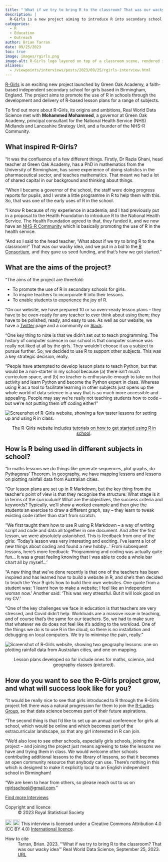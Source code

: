 ```yaml
---
title: "'What if we try to bring R to the classroom? That was our wacky idea'"
description: |
  R-Girls is a new project aiming to introduce R into secondary school lessons -- just not through computer science classes! Real World Data Science meets with one of the project's founders, Mohammed Mohammed, to learn more. 
categories:
  - R
  - Education
  - Outreach
author: Brian Tarran
date: 09/25/2023
toc: true
image: images/rgirls.png
image-alt: R-Girls logo layered on top of a classroom scene, rendered in bright pastel colours, created by Bing Image Creator.
aliases: 
  - /viewpoints/interviews/posts/2023/09/25/rgirls-interview.html
---
```

[R-Girls](https://rgirls.org.uk/) is an exciting new project launched by Green Oak Academy, a faith-based independent secondary school for girls based in Birmingham, England. The project aims to promote the use of R in schools through the development and delivery of R-based lesson plans for a range of subjects.

To find out more about R-Girls, its origins and ambitions, Real World Data Science met with **Mohammed Mohammed**, a governor at Green Oak Academy, principal consultant for the National Health Service (NHS) Midlands and Lancashire Strategy Unit, and a founder of the NHS-R Community.

## What inspired R-Girls?  

"It was the confluence of a few different things. Firstly, Dr Razia Ghani, head teacher at Green Oak Academy, has a PhD in mathematics from the University of Birmingham, has some experience of doing statistics in the pharmaceutical sector, and teaches mathematics. That meant we had a lot of shared capital in our background and thinking about things. 

"When I became a governor of the school, the staff were doing progress reports for pupils, and I wrote a little programme in R to help them with this. So, that was one of the early uses of R in the school. 

"I know R because of my experience in academia, and I had previously put in a proposal to the Health Foundation to introduce R to the National Health Service. The Health Foundation agreed to that, they funded it, and we now have an [NHS-R Community](https://nhsrcommunity.com/) which is basically promoting the use of R in the health service. 

"And so I said to the head teacher, 'What about if we try to bring R to the classroom?' That was our wacky idea, and we put in a bid to the [R Consortium](https://www.r-consortium.org/), and they gave us seed funding, and that’s how we got started."

## What are the aims of the project? 

"The aims of the project are threefold: 

- To promote the use of R in secondary schools for girls. 
- To inspire teachers to incorporate R into their lessons. 
- To enable students to experience the joy of R. 

"On our website, we have prepared 10 or so oven-ready lesson plans -- they have to be oven-ready for any teacher to ever think about using them; they have to be polished, ready, and easy to use. As well as our website, we have a [Twitter](https://twitter.com/R_Girls_School) page and a community on [Slack](https://r-girls.slack.com/). 

"One key thing to note is that we didn’t set out to teach programming. The history of computer science in our school is that computer science was really not liked at all by the girls. They wouldn’t choose it as a subject to pursue further. So, we decided to use R to support other subjects. This was a key strategic decision, really.

"People have attempted to develop lesson plans to teach Python, but that would be a non-starter in my school because (a) there isn’t much curriculum space, and (b) no teacher is enthusiastic enough to take on that activity and learn Python and become the Python expert in class. Whereas using R as a tool to facilitate learning in other subjects just opens up the whole world of data science in a way that is so much more accessible and appealing. People may say we’re really not teaching students how to code -- but we’re not putting them off coding either!"

![](images/screenshot-1.png){fig-align="center" alt="Screenshot of R-Girls website, showing a few taster lessons for setting up and using R in class."}

::: {.figure-caption style="text-align: center;"}
The R-Girls website includes [tutorials on how to get started using R in school](https://rgirls.org.uk/getting_started.html).
:::

## How is R being used in different subjects in school?
"In maths lessons we do things like generate sequences, plot graphs, do Pythagoras’ Theorem. In geography, we have mapping lessons and lessons on plotting rainfall data from Australian cities. 

"Our lesson plans are set up in R Markdown, but the key thing from the teacher’s point of view is that they recognise the structure: What stage is it in terms of the curriculum? What are the objectives, the success criteria and keywords? Typically, we’ll show a worked example and then give the students an exercise to draw a different graph, say -- they learn to tweak existing code rather than start from scratch. 

"We first taught them how to use R using R Markdown -- a way of writing script and code and data all together in one document. And after the first lesson, we were absolutely astonished. This is feedback from one of the girls: 'Today’s lesson was very interesting and exciting. I’ve learnt a lot of new things about coding and found a new hobby...' From subsequent lessons, here’s more feedback: 'Programming and coding was actually quite fun... It was a great feeling knowing that I was able to code a whole bar chart all by myself...'

"A new thing that we’ve done recently is that one of the teachers has been inspired and has learned how to build a website in R, and she’s then decided to teach the Year 9 girls how to build their own websites. One quote from a student was: 'I learnt how to make a website; I feel like an independent woman now.' Another said: 'This was very stressful. But it will look good on my CV.' 

"One of the key challenges we face in education is that teachers are very stressed, and Covid didn’t help. Workloads are a massive issue in teaching, and of course that’s the same for our teachers. So, we had to make sure that whatever we do does not feel like it's adding to the workload. One of the things we do is to use R in the cloud, so there is no installation and debugging on local computers. We try to minimise the pain, really."

![](images/screenshot-2.png){fig-align="center" alt="Screenshot of R-Girls website, showing two geography lessons: one on plotting rainfall data from Australian cities, and one on mapping."}

::: {.figure-caption style="text-align: center;"}
Lesson plans developed so far include ones for maths, science, and geography classes (pictured).
:::

## How do you want to see the R-Girls project grow, and what will success look like for you? 

"It would be really nice to see that girls introduced to R through the R-Girls project felt there was a natural progression for them to join the [R-Ladies Group](https://rladies.org/), so that data science becomes part of their future aspirations. 

"The second thing is that I’d like to set up an annual conference for girls at school, which would be online and which becomes part of the extracurricular landscape, so that any girl interested in R can join. 

"We’d also love to see other schools, especially girls schools, joining the project -- and joining the project just means agreeing to take the lessons we have and trying them in class. We would welcome other schools contributing additional lessons to the library of lessons, so that it becomes an open community resource that anybody can use. There’s nothing in this which is designed to make it explicitly local to an English independent school in Birmingham!

"We are keen to hear from others, so please reach out to us on [rgirlsschool@gmail.com](mailto:rgirlsschool@gmail.com)."

::: {.article-btn}
[Find more Interviews](/the-pulse/interviews/index.qmd)
:::

::: {.further-info}
::: grid
::: {.g-col-12 .g-col-md-6}
Copyright and licence
:   © 2023 Royal Statistical Society

<a href="http://creativecommons.org/licenses/by/4.0/?ref=chooser-v1" target="_blank" rel="license noopener noreferrer" style="display:inline-block;"> <img src="https://mirrors.creativecommons.org/presskit/icons/cc.svg?ref=chooser-v1" style="height:22px!important;vertical-align:text-bottom;"/><img src="https://mirrors.creativecommons.org/presskit/icons/by.svg?ref=chooser-v1" style="height:22px!important;margin-left:3px;vertical-align:text-bottom;"/></a> This interview is licensed under a Creative Commons Attribution 4.0 (CC BY 4.0) <a href="http://creativecommons.org/licenses/by/4.0/?ref=chooser-v1" target="_blank" rel="license noopener noreferrer" style="display:inline-block;"> International licence</a>.
  
:::

::: {.g-col-12 .g-col-md-6}

How to cite
:   Tarran, Brian. 2023. "'What if we try to bring R to the classroom? That was our wacky idea'" Real World Data Science, September 25, 2023. [URL](https://realworlddatascience.net/the-pulse/interviews/posts/2023/09/25/rgirls-interview.html)
:::
:::
:::